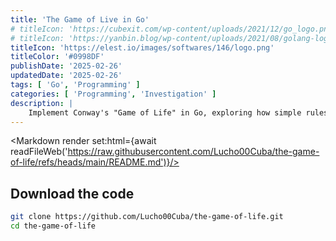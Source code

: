 ```yaml
---
title: 'The Game of Live in Go'
# titleIcon: 'https://cubexit.com/wp-content/uploads/2021/12/go_logo.png'
# titleIcon: 'https://yanbin.blog/wp-content/uploads/2021/08/golang-logo.png'
titleIcon: 'https://elest.io/images/softwares/146/logo.png'
titleColor: '#0998DF'
publishDate: '2025-02-26'
updatedDate: '2025-02-26'
tags: [ 'Go', 'Programming' ]
categories: [ 'Programming', 'Investigation' ]
description: |
    Implement Conway's "Game of Life" in Go, exploring how simple rules create complex patterns. Learn to build and run the simulation with concurrency features in Go.
---
```



<Markdown render set:html={await readFileWeb('https://raw.githubusercontent.com/Lucho00Cuba/the-game-of-life/refs/heads/main/README.md')}/>

## Download the code

```bash
git clone https://github.com/Lucho00Cuba/the-game-of-life.git
cd the-game-of-life
```
